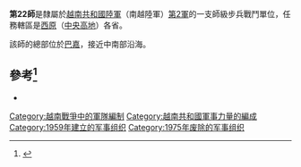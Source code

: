{{Infobox military unit
|unit_name = 第22師
| image = [[File:ARVN_22nd_Division_Insignia.svg|160px]]
| caption = 第22師佩章
|dates= 1959-1975
|country={{flagicon|South Vietnam}} 南越
|allegiance=
|command_structure=[[越南共和國第2軍|第2軍]]
|branch=[[File:Flag_of_the_Army_of_the_Republic_of_Vietnam.jpg|22x20px]] [[越南共和國軍|越南共和國軍]]
|type= 
|specialization=步兵
|size=
|garrison=[[巴嘉|巴嘉]]
|ceremonial_chief =
|nickname= 
|motto=
|colors=
|march=
|mascot=
<!-- Commanders -->
|commander1=
|commander1_label=
|commander2= 
|commander2_label= 
|commander3=
|commander3_label=
|commander4=
|commander4_label=
|notable_commanders=[[胡文素|胡文素]]<br>{{link-vi|齡光園|Linh Quang Viên}}<br>[[阮文孝_(中將)|阮文孝]]<br>{{Link-vi|黎玉展|Lê Ngọc Triển}}<br>[[黎德達|黎德達]]<br>{{link-vi|潘廷念|Phan Đình Niệm}}
<!-- Battles -->
|battles=越南戰爭
*[[復活節攻勢|復活節攻勢]]
*[[崑嵩戰役|崑嵩戰役]]
*[[1975年春季攻勢|1975年春季攻勢]]
*[[邦美蜀戰役|邦美蜀戰役]]
|anniversaries =
<!-- Insignia -->
| identification_symbol =
| identification_symbol_label = Distinctive unit insignia
| identification_symbol_2 = 
| identification_symbol_2_label = 軍旗
}}
'''第22師'''是隸屬於[[越南共和國陸軍|越南共和國陸軍]]（南越陸軍）[[越南共和國第2軍|第2軍]]的一支師級步兵戰鬥單位，任務轄區是[[西原|西原]]（[[中央高地_(越南)|中央高地]]）各省。

該師的總部位於[[巴嘉|巴嘉]]，接近中南部沿海。

== 參考<ref>{{cite book|last=Stanton|first=Shelby|title=Vietnam Order of Battle|year=2003|publisher=Stackpole Books}}</ref> ==
<references/>

*{{cite book|title=Encyclopedia of the Vietnam War| first= Spencer C. |last=Tucker |year=2000 |publisher=[[ABC-CLIO|ABC-CLIO]]| isbn=1-57607-040-9 |location=Santa Barbara, California |pages=526–533}}

{{越南共和國軍}}

[[Category:越南戰爭中的軍隊編制|Category:越南戰爭中的軍隊編制]]
[[Category:越南共和國軍事力量的編成|Category:越南共和國軍事力量的編成]]
[[Category:1959年建立的军事组织|Category:1959年建立的军事组织]]
[[Category:1975年废除的军事组织|Category:1975年废除的军事组织]]